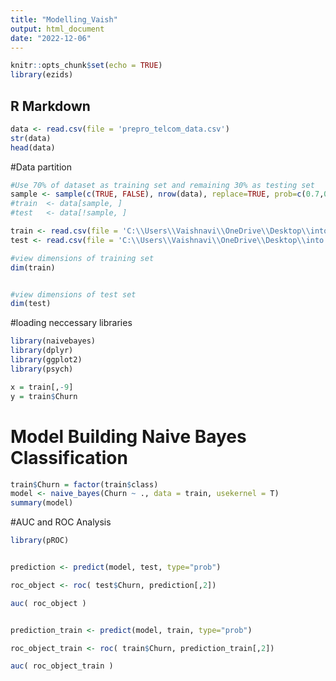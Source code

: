 ```yaml
---
title: "Modelling_Vaish"
output: html_document
date: "2022-12-06"
---
```


```r
knitr::opts_chunk$set(echo = TRUE)
library(ezids)
```


## R Markdown

```r
data <- read.csv(file = 'prepro_telcom_data.csv')
str(data)
head(data)
```

#Data partition
```r
#Use 70% of dataset as training set and remaining 30% as testing set
sample <- sample(c(TRUE, FALSE), nrow(data), replace=TRUE, prob=c(0.7,0.3))
#train  <- data[sample, ]
#test   <- data[!sample, ]

train <- read.csv(file = 'C:\\Users\\Vaishnavi\\OneDrive\\Desktop\\into to data science project\\T9-Outlier-22FA\\Data Preprocessing\\train_smote.csv')
test <- read.csv(file = 'C:\\Users\\Vaishnavi\\OneDrive\\Desktop\\into to data science project\\T9-Outlier-22FA\\Data Preprocessing\\test.csv')

#view dimensions of training set
dim(train)


#view dimensions of test set
dim(test)
```

#loading neccessary libraries
```r
library(naivebayes)
library(dplyr)
library(ggplot2)
library(psych)
```

```r
x = train[,-9]
y = train$Churn
```

# Model Building Naive Bayes Classification

```r
train$Churn = factor(train$class)
model <- naive_bayes(Churn ~ ., data = train, usekernel = T) 
summary(model)
```

#AUC and ROC Analysis

```r
library(pROC)


prediction <- predict(model, test, type="prob")

roc_object <- roc( test$Churn, prediction[,2])

auc( roc_object )


prediction_train <- predict(model, train, type="prob")

roc_object_train <- roc( train$Churn, prediction_train[,2])

auc( roc_object_train )


```


